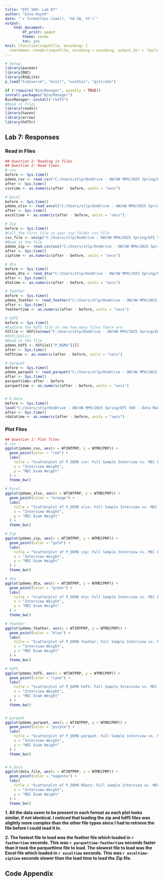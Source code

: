 ```yaml
---
title: "EPI 560: Lab 07"
author: "Gina Huynh"
date: "`r format(Sys.time(), '%d %B, %Y')`"
output: 
    html_document:
        df_print: paged
        theme: cosmo
        toc: yes
knit: (function(inputFile, encoding) {
  rmarkdown::render(inputFile, encoding = encoding, output_dir = "build") })
---
```


```r
# Setup
library(pacman)
library(DBI)
library(RSQLite)
p_load("tidyverse", "knitr", "usethis", "gitcreds")

if (!require("BiocManager", quietly = TRUE))
install.packages("BiocManager")
BiocManager::install("rhdf5")
#Read in files
library(readxl)
library(haven)
library(arrow)
library(hdf5r)

```


## Lab 7: Responses  

### Read in Files
```r
## Question 1: Reading in files
## Question 2: Read times
# csv
before <- Sys.time()
pdemo_csv <- read.csv("C:/Users/stlp/OneDrive - UW/UW MPH/2025 Spring/EPI 560 - Data Management/R/data/P_DEMO.csv")
after <- Sys.time()
csvtime <- as.numeric(after - before, units = "secs")

# Excel
before <- Sys.time()
pdemo_xlsx <- read_excel("C:/Users/stlp/OneDrive - UW/UW MPH/2025 Spring/EPI 560 - Data Management/R/data/P_DEMO.xlsx")
after <- Sys.time()
exceltime <- as.numeric(after - before, units = "secs")

# Zip
before <- Sys.time()
#Call the first file in your zip folder csv_file
csv_file <- unzip("C:/Users/stlp/OneDrive - UW/UW MPH/2025 Spring/EPI 560 - Data Management/R/data/P_DEMO.csv.zip", list = TRUE)$Name[1]
#Read in the file
pdemo_zip <- read.csv(unz("C:/Users/stlp/OneDrive - UW/UW MPH/2025 Spring/EPI 560 - Data Management/R/data/P_DEMO.csv.zip", csv_file))
after <- Sys.time()
ziptime <- as.numeric(after - before, units = "secs")

# dta
before <- Sys.time()
pdemo_dta <- read_dta("C:/Users/stlp/OneDrive - UW/UW MPH/2025 Spring/EPI 560 - Data Management/R/data/P_DEMO.dta")
after <- Sys.time()
dtatime <- as.numeric(after - before, units = "secs")

# feather
before <- Sys.time()
pdemo_feather <- read_feather("C:/Users/stlp/OneDrive - UW/UW MPH/2025 Spring/EPI 560 - Data Management/R/data/P_DEMO.feather")
after <- Sys.time()
feathertime <- as.numeric(after - before, units = "secs")

# hdf5
before <- Sys.time()
#Explore the hdf5 file to see how many files there are
h5file <- H5File$new("C:/Users/stlp/OneDrive - UW/UW MPH/2025 Spring/EPI 560 - Data Management/R/data/P_DEMO.hdf5", mode = "r")
#h5file$ls()
#Read in the file
pdemo_hdf5 <- h5file[["P_DEMO"]][]
after <- Sys.time()
hdf5time <- as.numeric(after - before, units = "secs")

# parquet
before <- Sys.time()
pdemo_parquet <- read_parquet("C:/Users/stlp/OneDrive - UW/UW MPH/2025 Spring/EPI 560 - Data Management/R/data/P_DEMO.parquet")
after <- Sys.time()
parquettime<-after - before
parquettime <- as.numeric(after - before, units = "secs")


# R Data
before <- Sys.time()
load("C:/Users/stlp/OneDrive - UW/UW MPH/2025 Spring/EPI 560 - Data Management/R/data/P_DEMO.RData")
after <- Sys.time()
rdatatime <- as.numeric(after - before, units = "secs")

```


### Plot Files
```r
## Question 1: Plot files
# csv
ggplot(pdemo_csv, aes(x = WTINTPRP, y = WTMECPRP)) +
  geom_point(color = "red") +
  labs(
    title = "Scatterplot of P_DEMO csv: Full Sample Interview vs. MEC Exam Weight",
    x = "Interview Weight",
    y = "MEC Exam Weight"
  ) +
  theme_bw()

# Excel
ggplot(pdemo_xlsx, aes(x = WTINTPRP, y = WTMECPRP)) +
  geom_point(color = "orange") +
  labs(
    title = "Scatterplot of P_DEMO xlsx: Full Sample Interview vs. MEC Exam Weight",
    x = "Interview Weight",
    y = "MEC Exam Weight"
  ) +
  theme_bw()

# Zip
ggplot(pdemo_zip, aes(x = WTINTPRP, y = WTMECPRP)) +
  geom_point(color = "gold") +
  labs(
    title = "Scatterplot of P_DEMO zip: Full Sample Interview vs. MEC Exam Weight",
    x = "Interview Weight",
    y = "MEC Exam Weight"
  ) +
  theme_bw()

# dta
ggplot(pdemo_dta, aes(x = WTINTPRP, y = WTMECPRP)) +
  geom_point(color = "green") +
  labs(
    title = "Scatterplot of P_DEMO dta: Full Sample Interview vs. MEC Exam Weight",
    x = "Interview Weight",
    y = "MEC Exam Weight"
  ) +
  theme_bw()

# feather
ggplot(pdemo_feather, aes(x = WTINTPRP, y = WTMECPRP)) +
  geom_point(color = "blue") +
  labs(
    title = "Scatterplot of P_DEMO feather: Full Sample Interview vs. MEC Exam Weight",
    x = "Interview Weight",
    y = "MEC Exam Weight"
  ) +
  theme_bw()

# hdf5
ggplot(pdemo_hdf5, aes(x = WTINTPRP, y = WTMECPRP)) +
  geom_point(color = "cyan") +
  labs(
    title = "Scatterplot of P_DEMO hdf5: Full Sample Interview vs. MEC Exam Weight",
    x = "Interview Weight",
    y = "MEC Exam Weight"
  ) +
  theme_bw()


# parquet
ggplot(pdemo_parquet, aes(x = WTINTPRP, y = WTMECPRP)) +
  geom_point(color = "purple") +
  labs(
    title = "Scatterplot of P_DEMO parquet: Full Sample Interview vs. MEC Exam Weight",
    x = "Interview Weight",
    y = "MEC Exam Weight"
  ) +
  theme_bw()


# R Data
ggplot(data_file, aes(x = WTINTPRP, y = WTMECPRP)) +
  geom_point(color = "magenta") +
  labs(
    title = "Scatterplot of P_DEMO RData: Full Sample Interview vs. MEC Exam Weight",
    x = "Interview Weight",
    y = "MEC Exam Weight"
  ) +
  theme_bw()


```

**1. All the data seem to be present in each format as each plot looks similar, if not identical. I noticed that loading the zip and hdf5 files was slightly more complex than the other file types since I had to retrieve the file before I could read it in.**

**2. The fastest file to load was the feather file which loaded in `r feathertime` seconds. This was `r parquettime-feathertime` seconds faster than it took the parquettime file to load. The slowest file to load was the Excel file which loaded in `r exceltime` seconds. This was `r exceltime-ziptime` seconds slower than the load time to load the Zip file.**

\newpage

## Code Appendix  
 
```r
```
